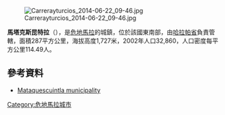 [[Image:Carrerayturcios_2014-06-22_09-46.jpg|right]]

{{Coord|14|32|1|N|90|11|2|W|display=title}}

'''馬塔克斯昆特拉'''（{{lang-es|Mataquescuintla}}），是[[危地馬拉|危地馬拉]]的城鎮，位於該國東南部，由[[哈拉帕省|哈拉帕省]]負責管轄，面積287平方公里，海拔高度1,727米，2002年人口32,860，人口密度每平方公里114.49人。

==參考資料==
*[http://munimataquescuintla.gob.gt/ Mataquescuintla municipality] {{Wayback|url=http://munimataquescuintla.gob.gt/ |date=20210224172417 }}

{{Guatemala-geo-stub}}
[[Category:危地馬拉城市|Category:危地馬拉城市]]